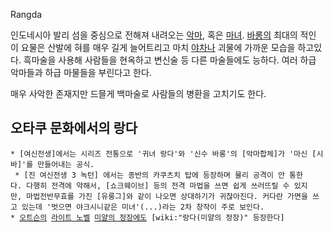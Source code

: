 Rangda

인도네시아 발리 섬을 중심으로 전해져 내려오는 [[악마]], 혹은 [[마녀]].
[[바롱]]의 최대의 적인 이 요물은 산발에 혀를 매우 길게 늘어트리고 마치 [[야차]]나 괴물에 가까운 모습을 하고있다. 흑마술을 사용해 사람들을 현옥하고 변신술 등 다른 마술들에도 능하다. 여러 하급 악마들과 하급 마물들을 부린다고 한다.

매우 사악한 존재지만 드믈게 백마술로 사람들의 병환을 고치기도 한다. 

== 오타쿠 문화에서의 랑다 ==
 * [여신전생]에서는 시리즈 전통으로 '귀녀 랑다'와 '신수 바롱'의 [악마합체]가 '마신 [시바]'를 만들어내는 공식.
  * [진 여신전생 3 녹턴] 에서는 종반의 카쿠츠치 탑에 등장하며 물리 공격이 안 통한다. 다행히 전격에 약해서, [쇼크웨이브] 등의 전격 마법을 쓰면 쉽게 쓰러뜨릴 수 있지만, 마법전반무효를 가진 [유룽그]와 같이 나오면 상대하기가 귀찮아진다. 커다란 가면을 쓰고 있는데 '벗으면 야크시니같은 미녀'(...)라는 2차 창작이 주로 보인다.
 * [[오트슨]]의 [[라이트 노벨]] [[미얄의 정장]]에도 [wiki:"랑다(미얄의 정장)" 등장한다]
